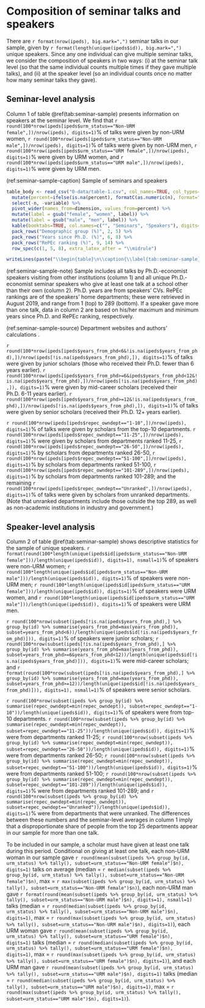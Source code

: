 # Composition of seminar talks and speakers {#seminars}

There are `r format(nrow(ipeds), big.mark=",")` seminar talks in our sample, given by `r format(length(unique(ipeds$id)), big.mark=",")` unique speakers. Since any one individual can give multiple seminar talks, we consider the composition of speakers in two ways: (i) at the seminar talk level (so that the same individual counts multiple times if they gave multiple talks), and (ii) at the speaker level (so an individual counts once no matter how many seminar talks they gave).

## Seminar-level analysis

Column 1 of table \@ref(tab:seminar-sample) presents information on speakers at the seminar level. We find that `r round(100*nrow(ipeds[ipeds$urm_status=="Non-URM female",])/nrow(ipeds), digits=1)`\% of talks were given by non-URM women, `r round(100*nrow(ipeds[ipeds$urm_status=="Non-URM male",])/nrow(ipeds), digits=1)`\% of talks were given by non-URM men, `r round(100*nrow(ipeds[ipeds$urm_status=="URM female",])/nrow(ipeds), digits=1)`\% were given by URM women, and `r round(100*nrow(ipeds[ipeds$urm_status=="URM male",])/nrow(ipeds), digits=1)`\% were given by URM men.

(ref:seminar-sample-caption) Sample of seminars and speakers

```r
table_body <- read_csv("0-data/table-1.csv", col_names=TRUE, col_types=cols()) %>%
  mutate(percent=ifelse(is.na(percent), formatC(as.numeric(n), format="d", big.mark=","), formatC(as.numeric(100*percent), format="f", digits = 2))) %>%
  select(-n, -variable) %>%
  pivot_wider(names_from=dimension, values_from=percent) %>%
  mutate(label = gsub("female", "women", label)) %>%
  mutate(label = gsub("male", "men", label)) %>%
  kable(booktabs=TRUE, col.names=c("", "Seminars", "Speakers"), digits=2, align="lrr", format.args=list(big.mark=","), escape=FALSE) %>%
  pack_rows("Demographic group (%)", 2, 5) %>%
  pack_rows("Years since Ph.D. (%)", 6, 8) %>%
  pack_rows("RePEc ranking (%)", 9, 14) %>%
  row_spec(c(1, 5, 8), extra_latex_after = "\\midrule")

writeLines(paste("\\begin{table}\n\\caption{\\label{tab:seminar-sample}Sample of seminars and speakers}\n\\centering", gsub("\\begin{tabular}", "\\begin{tabular}[t]", table_body, fixed=TRUE), "\n\\begin{tablenotes}\n(ref:seminar-sample-note)\n\\end{tablenotes}\n\\begin{tablenotes}[Source]\n(ref:seminar-sample-source)\n\\end{tablenotes}\n\\end{table}\n"))
```

(ref:seminar-sample-note) Sample includes all talks by Ph.D.-economist speakers visiting from other institutions (column 1) and all unique Ph.D.-economist seminar speakers who give at least one talk at a school other than their own (column 2). Ph.D. years are from speakers' CVs. RePEc rankings are of the speakers' home departments; these were retrieved in August 2019, and range from 1 (top) to 289 (bottom). If a speaker gave more than one talk, data in column 2 are based on his/her maximum and minimum years since Ph.D. and RePEc ranking, respectively.

(ref:seminar-sample-source) Department websites and authors' calculations \citep{DoleacData2021}.

`r round(100*nrow(ipeds[ipeds$years_from_phd<6&!is.na(ipeds$years_from_phd),])/nrow(ipeds[!is.na(ipeds$years_from_phd),]), digits=1)`\% of talks were given by junior scholars (those who received their Ph.D. fewer than 6 years earlier). `r round(100*nrow(ipeds[ipeds$years_from_phd>=6&ipeds$years_from_phd<12&!is.na(ipeds$years_from_phd),])/nrow(ipeds[!is.na(ipeds$years_from_phd),]), digits=1)`\% were given by mid-career scholars (received their Ph.D. 6-11 years earlier). `r round(100*nrow(ipeds[ipeds$years_from_phd>=12&!is.na(ipeds$years_from_phd),])/nrow(ipeds[!is.na(ipeds$years_from_phd),]), digits=1)`\% of talks were given by senior scholars (received their Ph.D. 12$+$ years earlier).

`r round(100*nrow(ipeds[ipeds$repec_owndept=="1-10",])/nrow(ipeds), digits=1)`\% of talks were given by scholars from the top-10 departments. `r round(100*nrow(ipeds[ipeds$repec_owndept=="11-25",])/nrow(ipeds), digits=1)`\% were given by scholars from departments ranked 11-25, `r round(100*nrow(ipeds[ipeds$repec_owndept=="26-50",])/nrow(ipeds), digits=1)`\% by scholars from departments ranked 26-50, `r round(100*nrow(ipeds[ipeds$repec_owndept=="51-100",])/nrow(ipeds), digits=1)`\% by scholars from departments ranked 51-100, `r round(100*nrow(ipeds[ipeds$repec_owndept=="101-289",])/nrow(ipeds), digits=1)`\% by scholars from departments ranked 101-289; and the remaining `r round(100*nrow(ipeds[ipeds$repec_owndept=="Unranked",])/nrow(ipeds), digits=1)`\% of talks were given by scholars from unranked departments.  (Note that unranked departments include those outside the top 289, as well as non-academic institutions in industry and government.)

## Speaker-level analysis

Column 2 of table \@ref(tab:seminar-sample) shows descriptive statistics for the sample of unique speakers. `r format(round(100*length(unique(ipeds$id[ipeds$urm_status=="Non-URM female"]))/length(unique(ipeds$id)), digits=1), nsmall=1)`\% of speakers were non-URM women; `r round(100*length(unique(ipeds$id[ipeds$urm_status=="Non-URM male"]))/length(unique(ipeds$id)), digits=1)`\% of speakers were non-URM men; `r round(100*length(unique(ipeds$id[ipeds$urm_status=="URM female"]))/length(unique(ipeds$id)), digits=1)`\% of speakers were URM women, and `r round(100*length(unique(ipeds$id[ipeds$urm_status=="URM male"]))/length(unique(ipeds$id)), digits=1)`\% of speakers were URM men.

`r round(100*nrow(subset(ipeds[!is.na(ipeds$years_from_phd),] %>% group_by(id) %>% summarise(years_from_phd=max(years_from_phd)), subset=years_from_phd<6))/length(unique(ipeds$id[!is.na(ipeds$years_from_phd)])), digits=1)`\% of speakers were junior scholars; `r round(100*nrow(subset(ipeds[!is.na(ipeds$years_from_phd),] %>% group_by(id) %>% summarise(years_from_phd=max(years_from_phd)), subset=years_from_phd>=6&years_from_phd<12))/length(unique(ipeds$id[!is.na(ipeds$years_from_phd)])), digits=1)`\% were mid-career scholars; and `r format(round(100*nrow(subset(ipeds[!is.na(ipeds$years_from_phd),] %>% group_by(id) %>% summarise(years_from_phd=max(years_from_phd)), subset=years_from_phd>=12))/length(unique(ipeds$id[!is.na(ipeds$years_from_phd)])), digits=1), nsmall=1)`\% of speakers were senior scholars.

`r round(100*nrow(subset(ipeds %>% group_by(id) %>% summarise(repec_owndept=min(repec_owndept)), subset=repec_owndept=="1-10"))/length(unique(ipeds$id)), digits=1)`\% of speakers were from top-10 departments. `r round(100*nrow(subset(ipeds %>% group_by(id) %>% summarise(repec_owndept=min(repec_owndept)), subset=repec_owndept=="11-25"))/length(unique(ipeds$id)), digits=1)`\% were from departments ranked 11-25; `r round(100*nrow(subset(ipeds %>% group_by(id) %>% summarise(repec_owndept=min(repec_owndept)), subset=repec_owndept=="26-50"))/length(unique(ipeds$id)), digits=1)`\% were from departments ranked 26-50; `r round(100*nrow(subset(ipeds %>% group_by(id) %>% summarise(repec_owndept=min(repec_owndept)), subset=repec_owndept=="51-100"))/length(unique(ipeds$id)), digits=1)`\% were from departments ranked 51-100; `r round(100*nrow(subset(ipeds %>% group_by(id) %>% summarise(repec_owndept=min(repec_owndept)), subset=repec_owndept=="101-289"))/length(unique(ipeds$id)), digits=1)`\% were from departments ranked 101-289; and `r round(100*nrow(subset(ipeds %>% group_by(id) %>% summarise(repec_owndept=min(repec_owndept)), subset=repec_owndept=="Unranked"))/length(unique(ipeds$id)), digits=1)`\% were from departments that were unranked. The differences between these numbers and the seminar-level averages in column 1 imply that a disproportionate share of people from the top 25 departments appear in our sample for more than one talk.

To be included in our sample, a scholar must have given at least one talk during this period. Conditional on giving at least one talk, each non-URM woman in our sample gave `r round(mean(subset(ipeds %>% group_by(id, urm_status) %>% tally(), subset=urm_status=="Non-URM female")$n), digits=1)` talks on average (median = `r median(subset(ipeds %>% group_by(id, urm_status) %>% tally(), subset=urm_status=="Non-URM female")$n)`, max = `r max(subset(ipeds %>% group_by(id, urm_status) %>% tally(), subset=urm_status=="Non-URM female")$n)`), each non-URM man gave `r format(round(mean(subset(ipeds %>% group_by(id, urm_status) %>% tally(), subset=urm_status=="Non-URM male")$n), digits=1), nsmall=1)` talks (median = `r round(median(subset(ipeds %>% group_by(id, urm_status) %>% tally(), subset=urm_status=="Non-URM male")$n), digits=1)`, max = `r round(max(subset(ipeds %>% group_by(id, urm_status) %>% tally(), subset=urm_status=="Non-URM male")$n), digits=1)`), each URM woman gave `r round(mean(subset(ipeds %>% group_by(id, urm_status) %>% tally(), subset=urm_status=="URM female")$n), digits=1)` talks (median = `r round(median(subset(ipeds %>% group_by(id, urm_status) %>% tally(), subset=urm_status=="URM female")$n), digits=1)`, max = `r round(max(subset(ipeds %>% group_by(id, urm_status) %>% tally(), subset=urm_status=="URM female")$n), digits=1)`), and each URM man gave `r round(mean(subset(ipeds %>% group_by(id, urm_status) %>% tally(), subset=urm_status=="URM male")$n), digits=1)` talks (median = `r round(median(subset(ipeds %>% group_by(id, urm_status) %>% tally(), subset=urm_status=="URM male")$n), digits=1)`, max = `r round(max(subset(ipeds %>% group_by(id, urm_status) %>% tally(), subset=urm_status=="URM male")$n), digits=1)`). 
